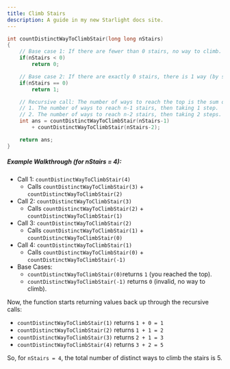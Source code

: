 ```yaml
---
title: Climb Stairs
description: A guide in my new Starlight docs site.
---
```


```c++
int countDistinctWayToClimbStair(long long nStairs)
{
    // Base case 1: If there are fewer than 0 stairs, no way to climb.
    if(nStairs < 0)
        return 0;

    // Base case 2: If there are exactly 0 stairs, there is 1 way (by staying at the ground).
    if(nStairs == 0)
        return 1;

    // Recursive call: The number of ways to reach the top is the sum of:
    // 1. The number of ways to reach n-1 stairs, then taking 1 step.
    // 2. The number of ways to reach n-2 stairs, then taking 2 steps.
    int ans = countDistinctWayToClimbStair(nStairs-1) 
        + countDistinctWayToClimbStair(nStairs-2);

    return ans;
}

```

##### Example Walkthrough (for nStairs = 4):
- Call 1: `countDistinctWayToClimbStair(4)`
    - Calls `countDistinctWayToClimbStair(3)` + `countDistinctWayToClimbStair(2)`
- Call 2: `countDistinctWayToClimbStair(3)`
    - Calls `countDistinctWayToClimbStair(2)` + `countDistinctWayToClimbStair(1)`
- Call 3: `countDistinctWayToClimbStair(2)`
    - Calls `countDistinctWayToClimbStair(1)` + `countDistinctWayToClimbStair(0)`
- Call 4: `countDistinctWayToClimbStair(1)`
    - Calls `countDistinctWayToClimbStair(0)` + `countDistinctWayToClimbStair(-1)`
- Base Cases:
    - `countDistinctWayToClimbStair(0)`returns `1` (you reached the top).
    - `countDistinctWayToClimbStair(-1)` returns `0` (invalid, no way to climb).

Now, the function starts returning values back up through the recursive calls:

- `countDistinctWayToClimbStair(1)` returns `1 + 0 = 1`
- `countDistinctWayToClimbStair(2)` returns `1 + 1 = 2`
- `countDistinctWayToClimbStair(3)` returns `2 + 1 = 3`
- `countDistinctWayToClimbStair(4)` returns `3 + 2 = 5`

So, for `nStairs = 4`, the total number of distinct ways to climb the stairs is 5.